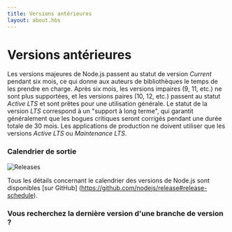 ```yaml
---
title: Versions antérieures
layout: about.hbs
---
```


# Versions antérieures

Les versions majeures de Node.js passent au statut de version *Current* pendant six mois, ce qui donne aux auteurs de bibliothèques le temps de les prendre en charge.
Après six mois, les versions impaires (9, 11, etc.) ne sont plus supportées, et les versions paires (10, 12, etc.) passent au statut *Active LTS* et sont prêtes pour une utilisation générale.
Le statut de la version *LTS* correspond à un "support à long terme", qui garantit généralement que les bogues critiques seront corrigés pendant une durée totale de 30 mois.
Les applications de production ne doivent utiliser que les versions *Active LTS* ou *Maintenance LTS*.

### Calendrier de sortie

![Releases](https://raw.githubusercontent.com/nodejs/Release/main/schedule.svg?sanitize=true)

Tous les détails concernant le calendrier des versions de Node.js sont disponibles \[sur GitHub] (https://github.com/nodejs/release#release-schedule).

### Vous recherchez la dernière version d'une branche de version ?

<DownloadReleasesTable />
